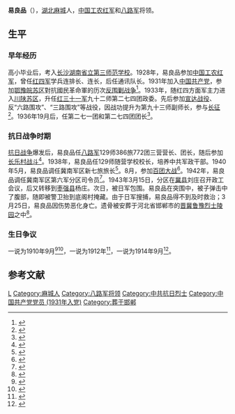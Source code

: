 {{Infobox_officeholder
| name = 易良品
| image name = Yi Liang Pin.jpg
| width = 150px
| now = [[八路军|八路军]]高级将领
| period = 
| Sex = 男 
| party = {{CPC}}
| Native place =[[湖北|湖北]][[麻城|麻城]]
| date of birth =1910年9月
| date of death = 1943年3月25日
| place of birth = {{QIN}}[[湖北省|湖北省]][[麻城县|麻城县]]
| place of death = {{ROC}}[[河北省|河北省]][[枣强县|枣强县]]
| educate = [[湖南省立第三师范学校|湖南省立第三师范学校]]
| past = 
}}
'''易良品'''（{{bd|1910年|9月|1943年|3月25日}}），[[湖北|湖北]][[麻城|麻城]]人，[[中国工农红军|中国工农红军]]和[[八路军|八路军]]将领。

== 生平 ==
=== 早年经历 ===
高小毕业后，考入[[长沙|长沙]][[湖南省立第三师范学校|湖南省立第三师范学校]]。1928年，易良品参加[[中国工农红军|中国工农红军]]，曾任[[红四军_(红四方面军)|红四军]]学兵连排长、连长，后任通讯队长。1931年加入[[中国共产党|中国共产党]]，参加[[鄂豫皖苏区|鄂豫皖苏区]]對抗國民革命軍的历次[[反围剿战争|反围剿战争]]<ref>{{cite book|author=刘连源主编；冀南革命斗争史编审委员会编|title=冀南中共党史人物传 第1卷|location=石家庄|publisher=河北人民出版社|year=1999|pages=249|isbn=7-202-02621-X}}</ref>。1933年，随红四方面军主力进入[[川陕苏区|川陕苏区]]，升任[[红三十一军|红三十一军]]九十二师第二七四团政委。先后参加[[宣达战役|宣达战役]]、反“六路围攻”、“三路围攻”等战役，因战功提升为第九十三师副师长，参与[[长征|长征]]<ref>{{cite book|title=在反法西斯战场上战死的中国将军 第2册|author=于殿宝主编|pages=203|location=长春|publisher=吉林人民出版社|year=2010|isbn=978-7-206-06755-6}}</ref>。1936年19月后，任第二七一团和第二七四团团长<ref>{{cite book|title=中国红军人物志|author=王健英|location=广州|publisher=广东人民出版社|year=2000|isbn=7-218-03199-4|pages=530}}</ref>。

=== 抗日战争时期 ===
[[抗日战争|抗日战争]]爆发后，易良品任[[八路军|八路军]]129师386旅772团三营营长、团长，随后参加[[长乐村战斗|长乐村战斗]]<ref>{{cite book|author=王聚英等编著|title=八路军将领传略|year=2006|location=北京|publisher=解放军出版社|pages=263|isbn=7-5065-5092-X}}</ref>。1938年，易良品任129师随营学校校长，培养中共军政干部。1940年5月，易良品调任冀南军区新七旅旅长<ref>{{cite book|author=《中国人民解放军军史》编写组|title=中国人民解放军军史：第二卷|year=2010|publisher=军事科学出版社|pages=149|isbn=978-7-80237-381-5}}</ref>。8月，参加[[百团大战|百团大战]]<ref>{{cite book|author=中共河北省委宣传部，中共河北省委党史研究室编|title=英雄河北|location=石家庄|publisher=河北人民出版社|year=2007|pages=213|isbn=7-202-04530-3}}</ref>。1942年，易良品调任冀南军区第六军分区司令员<ref>{{cite book|title=中国人民解放军军史大辞典|author=郭化若主编|location=长春|publisher=吉林人民出版社|year=1993|isbn=7-206-01814-9|pages=1131}}</ref>。1943年3月15日，分区在[[冀县|冀县]]刘庄召开政工会议，后又转移到[[枣强县|枣强县]]杨庄。次日，被日军包围。易良品在突围中，被子弹击中了腹部，随即被警卫抬到底阁村掩藏。由于日军搜捕，易良品得不到及时救治；3月25日，易良品因伤势恶化身亡。遗骨被安葬于河北省邯郸市的[[晋冀鲁豫烈士陵园|晋冀鲁豫烈士陵园]]之中<ref>{{cite book|title=国殇志 中华抗日英烈录|author=刘晨主编|pages=350|location=北京|publisher=金城出版社|year=2013|isbn=978-7-5155-0704-0}}</ref>。

=== 生日争议 ===
一说为1910年9月<ref>{{cite web|url=https://www.itsfun.com.tw/%E6%98%93%E8%89%AF%E5%93%81/wiki-5527226|archive-url=https://web.archive.org/web/20191020093622/https://www.itsfun.com.tw/%E6%98%93%E8%89%AF%E5%93%81/wiki-5527226|archive-date=2019-10-20|title=華人百科 - 易良品}}</ref><ref>{{cite web|url=https://baike.baidu.com/item/%E6%98%93%E8%89%AF%E5%93%81|archive-url=https://web.archive.org/web/20191020093121/https://baike.baidu.com/item/%E6%98%93%E8%89%AF%E5%93%81|archive-date=2019-10-20|title=百度百科 - 易良品}}</ref>，一说为1912年<ref>{{cite web|url=http://www.chinamartyrs.gov.cn/KangRiYingLie/info/020AE49C9C2029C9E050007F01007602.html|archive-url=https://web.archive.org/web/20191020134001/http://www.chinamartyrs.gov.cn/KangRiYingLie/info/020AE49C9C2029C9E050007F01007602.html|archive-date=2019-10-20|title=中华英烈网 - 易良品}}</ref>，一说为1914年9月<ref>{{cite web|url=http://www.xinhuanet.com/politics/2019-02/04/c_1210055151.htm|archive-url=https://web.archive.org/web/20190207191302/http://www.xinhuanet.com/politics/2019-02/04/c_1210055151.htm|archive-date=2019/2/7 19:13:02|title=易良品：创新游击战的“夜老虎”}}</ref>。

== 参考文献 ==
{{Reflist|2}}

{{DEFAULTSORT:Y}}
[[Category:易姓|L]]
[[Category:麻城人|Category:麻城人]]
[[Category:八路军将领|Category:八路军将领]]
[[Category:中共抗日烈士|Category:中共抗日烈士]]
[[Category:中国共产党党员_(1931年入党)|Category:中国共产党党员 (1931年入党)]]
[[Category:葬于邯郸|Category:葬于邯郸]]